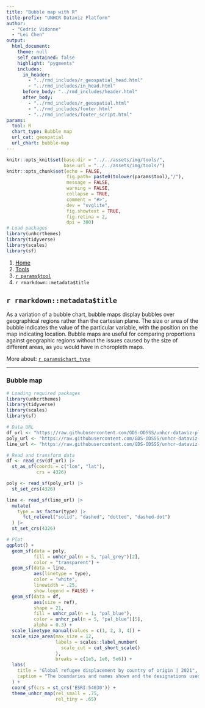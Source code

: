 ```yaml
---
title: "Bubble map with R"
title-prefix: "UNHCR Dataviz Platform"
author:
  - "Cedric Vidonne"
  - "Lei Chen"
output:
  html_document:
    theme: null
    self_contained: false
    highlight: "pygments"
    includes:
      in_header:
        - "../rmd_includes/r_geospatial_head.html"
        - "../rmd_includes/in_head.html"
      before_body: "../rmd_includes/header.html"
      after_body:
        - "../rmd_includes/r_geospatial.html"
        - "../rmd_includes/footer.html"
        - "../rmd_includes/footer_script.html"
params:
  tool: R
  chart_type: Bubble map
  url_cat: geospatial
  url_chart: bubble-map
---
```


```r
knitr::opts_knit$set(base.dir = "../../assets/img/tools/",
                     base.url = "../../assets/img/tools/")
knitr::opts_chunk$set(echo = FALSE,
                      fig.path= paste0(tolower(params$tool),"/"),
                      message = FALSE,
                      warning = FALSE,
                      collapse = TRUE,
                      comment = "#>",
                      dev = "svglite",
                      fig.showtext = TRUE,
                      fig.retina = 2,
                      dpi = 300)
# Load packages
library(unhcrthemes)
library(tidyverse)
library(scales)
library(sf)
```

<main id="tools" class="container mt-5">

<!-- Breadcrumb is filled automatically with the text from Title and Tool parameter in YAML --> 
<nav aria-label="breadcrumb">
    <ol class="breadcrumb">
        <li class="breadcrumb-item"><a href="../../">Home</a></li>
        <li class="breadcrumb-item"><a href="../">Tools</a></li>
        <li class="breadcrumb-item"><a href="../`r tolower(params$tool)`/">`r params$tool`</a></li>
        <li class="breadcrumb-item active" aria-current="page">`r rmarkdown::metadata$title`</li>
    </ol>
</nav>


<!-- Intro header --> 
<div class="my-5 text-center">

## `r rmarkdown::metadata$title`

<div class="row justify-content-center">
<div class="col-lg-8">

<!-- Only text to change below, the rest comes from the YAML --> 
As a variation of a bubble chart, bubble maps display bubbles over geographical regions rather than the cartesian plane. The size or area of the bubble indicates the value of the particular variable, with the position on the map indicating location. Bubble maps are useful for comparing proportions against geographic regions without the issues caused by the size of different areas, as you would have in choropleth maps.

More about: <a href="../../chart_gallery/`r params$url_cat`.html#`r params$url_chart`">`r params$chart_type`</a>

</div>
</div>
</div>


----

<!-- Beginning of section, should be preceded by hr (----) --> 
<section class="my-5">

### Bubble map

<div class="row">

<!-- First column for large screen --> 
<div class="col-lg-6">

```r
# Loading required packages
library(unhcrthemes)
library(tidyverse)
library(scales)
library(sf)

# Data URL
df_url <- "https://raw.githubusercontent.com/GDS-ODSSS/unhcr-dataviz-platform/master/data/geospatial/bubble_map.csv"
poly_url <- "https://raw.githubusercontent.com/GDS-ODSSS/unhcr-dataviz-platform/master/data/geospatial/world_polygons_simplified.json"
line_url <- "https://raw.githubusercontent.com/GDS-ODSSS/unhcr-dataviz-platform/master/data/geospatial/world_lines_simplified.json"

# Read and transform data
df <- read_csv(df_url) |> 
  st_as_sf(coords = c("lon", "lat"),
           crs = 4326)

poly <- read_sf(poly_url) |> 
  st_set_crs(4326)

line <- read_sf(line_url) |>
  mutate(
    type = as_factor(type) |>
      fct_relevel("solid", "dashed", "dotted", "dashed-dot")
  ) |> 
  st_set_crs(4326)

# Plot
ggplot() +
  geom_sf(data = poly,
          fill = unhcr_pal(n = 5, "pal_grey")[2],
          color = "transparent") +
  geom_sf(data = line,
          aes(linetype = type),
          color = "white",
          linewidth = .25,
          show.legend = FALSE) +
  geom_sf(data = df,
          aes(size = ref),
          shape = 21,
          fill = unhcr_pal(n = 1, "pal_blue"),
          color = unhcr_pal(n = 5, "pal_blue")[5],
          alpha = 0.3) +
  scale_linetype_manual(values = c(1, 2, 3, 4)) +
  scale_size_area(max_size = 12,
                  labels = scales::label_number(
                    scale_cut = cut_short_scale()
                  ),
                  breaks = c(1e5, 1e6, 5e6)) +
  labs(
    title = "Global refugee displacement by country of origin | 2021",
    caption = "The boundaries and names shown and the designations used on this map do not imply official endorsement or\nacceptance by the United Nations.\nSource: UNHCR Refugee Data Finder\n© UNHCR, The UN Refugee Agency"
  ) +
  coord_sf(crs = st_crs('ESRI:54030')) +
  theme_unhcr_map(rel_small = .75,
                  rel_tiny = .65)
```

</div>
<!-- End First column --->

<!-- Second column for large screen --> 
<div class="col-lg-6">


```r

```

</div>
<!-- End Second column --->

</div>
</section>
<!-- End of section --->


<!-- To add sections just copy the whole code between the above section tag --->

</main>
